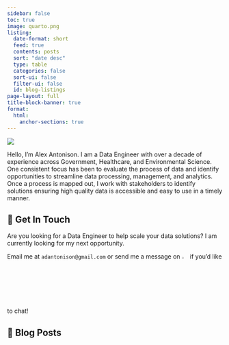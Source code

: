 ```yaml
---
sidebar: false
toc: true
image: quarto.png
listing:
  date-format: short
  feed: true
  contents: posts
  sort: "date desc"
  type: table
  categories: false
  sort-ui: false
  filter-ui: false
  id: blog-listings
page-layout: full
title-block-banner: true
format:
  html:
    anchor-sections: true
---
```


::: {.profile-header layout="[21,79]"}
![](images/alex_headshot.jpg){.profile-pic}

Hello, I'm Alex Antonison. I am a Data Engineer with over a decade of experience across Government, Healthcare, and Environmental Science. One consistent focus has been to evaluate the process of data and identify opportunities to streamline data processing, management, and analytics. Once a process is mapped out, I work with stakeholders to identify solutions ensuring high quality data is accessible and easy to use in a timely manner.
:::

## 💼 Get In Touch

Are you looking for a Data Engineer to help scale your data solutions? I am currently looking for my next opportunity.

Email me at `adantonison@gmail.com` or send me a message on [![](images/icon-linkedin.png){width="3%"}](https://www.linkedin.com/in/alexantonison/) if you'd like to chat!

## 📮 Blog Posts

::: {#blog-listings}
:::
